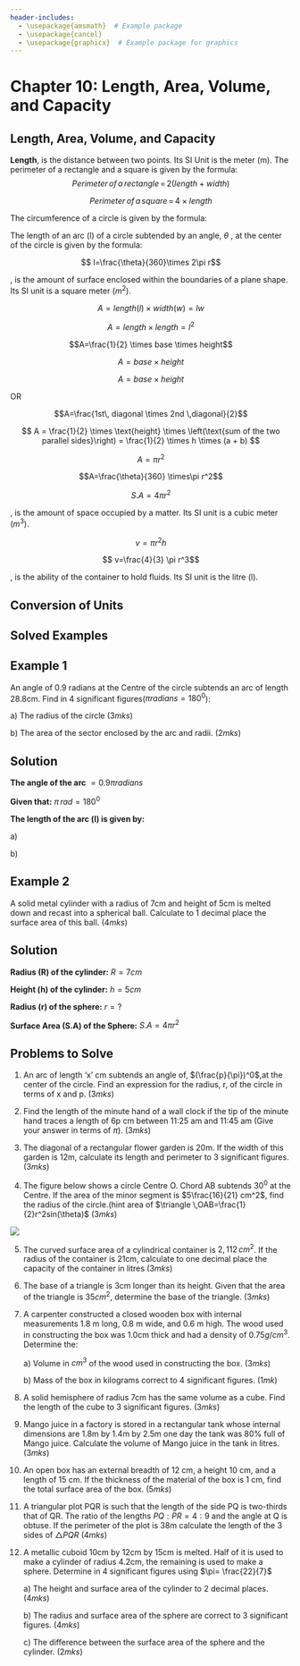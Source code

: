 ```yaml
---
header-includes:
  - \usepackage{amsmath}  # Example package
  - \usepackage{cancel}
  - \usepackage{graphicx}  # Example package for graphics
---
```


# Chapter 10: Length, Area, Volume, and Capacity {.unnumbered}

## Length, Area, Volume, and Capacity {.unnumbered}

**Length**, is the distance between two points. Its SI Unit is the
meter (m). The perimeter of a rectangle and a square is given by the
formula: $$ Perimeter\, of \,a \,rectangle\,=\,2(length+width)$$

$$Perimeter \,of \,a \,square\,=\,4 \times length$$

The circumference of a circle is given by the formula:

```{=latex}
\begin{align}
\text{Volume} & = \pi r^2 h \\ 
\text{Old volume} & = \pi r^2 h \\ 
\text{New radius} & = 1.225r \\ 
\text{New height} & = 0.7h \\ 
\text{New volume} & = \pi(1.225r)^2(0.7h) \\ 
& = 1.225^2 \times 0.7 \times r^2 \times h \\ 
& \approx 1.05044 \pi r^2 h 
\end{align}
```
The length of an arc (l) of a circle subtended by an angle, $\theta$ ,
at the center of the circle is given by the formula:

$$ l=\frac{\theta}{360}\times 2\pi r$$

\textbf{Area}, is the amount of surface enclosed within the boundaries
of a plane shape. Its SI unit is a square meter ($m^2$).

\textbf{Area of a rectangle (A):}

$$A=length (l)\times width(w)=lw$$

\textbf{Area of square (A):}

$$A=length \times length= l^2$$

\textbf{Area of a triangle (A): }

$$A=\frac{1}{2} \times base \times height$$

\textbf{Area of a parallelogram (A):}

$$A=base \times height$$ \textbf{Area of a rhombus (A):}

$$A=base \times height   $$

OR

$$A=\frac{1st\, diagonal \times 2nd \,diagonal}{2}$$

\textbf{Area of a trapezium  (A):}


$$
A = \frac{1}{2} \times \text{height} \times \left(\text{sum of the two parallel sides}\right) = \frac{1}{2} \times h \times (a + b)
$$ 


\textbf{Area of a circle (A):}

$$A=\pi r^2$$

\textbf{Area of a sector subtended by an angle \,$\theta $\,at the center of a circle:}

$$A=\frac{\theta}{360} \times\pi r^2$$

\centerline{\textbf{Surface area of solids (S.A)}}

\textbf{Surface area of a cuboid:}

```{=latex}
\begin{align*}
S.A&=2(length \times width)+2(width \times height)+2(length\times height)\\
&=2(lw)+2(wh)+2(lh)\\
&=2(lw+wh+lh)
\end{align*}
```
\textbf{Surface area of a cylinder:}

```{=latex}
\begin{align*}
S.A&=2\pi rh+2\pi r^2\\&=2\pi r(h+r)
\end{align*}
```
\textbf{Surface area of a sphere:}

$$S.A=4\pi r^2$$

\textbf{Volume}, is the amount of space occupied by a matter. Its SI
unit is a cubic meter ($m^3$).

\textbf{Volume of a cuboid:}

```{=latex}
\begin{align*}
v&=length \times width \times height\\&=lwh
\end{align*}
```
\textbf{Volume of a cube:}

```{=latex}
\begin{align*}
v&=length \times length \times length \\
&=l^3 
\end{align*}
```
\textbf{Volume of a cylinder:}

$$ v=\pi r^2 h$$ \textbf{Volume of a sphere:}

$$ v=\frac{4}{3} \pi r^3$$ \textbf{Volume of a prism:}

```{=latex}
\begin{align*}
v&=cross-sectional \,area \times length \\
&=\frac{1}{2}\times base\times height\times length\\
&=\frac{1}{2}\times bhl
\end{align*}
```
\textbf{Capacity}, is the ability of the container to hold fluids. Its
SI unit is the litre (l).

::: {.callout-note collapse="false"}
## Conversion of Units

```{=latex}
\begin{align*}
1 m &=100 cm \\ 
1 cm &= 10 mm\\ 
1000 cm^3 &= 1 \,litre =1 m^3\\
1 cm^3& = 1\, ml\\ 
10000 m^2 &= 1 \,hectare (ha)\\
100 m^2 &= 1 \,acre 
\end{align*}
```
:::

## Solved Examples

::: {.callout-note collapse="false"}
## Example 1

An angle of 0.9 radians at the Centre of the circle subtends an arc of
length 28.8cm. Find in 4 significant figures($\pi radians=180^0$):

a\) The radius of the circle                      $(3mks)$

b\) The area of the sector enclosed by the arc and radii.      $(2mks)$
:::

::: {.callout-caution collapse="true"}
## Solution

**The angle of the arc** $=0.9 \pi radians$

**Given that:** $\pi\,rad=180^{0}$

**The length of the arc (l) is given by:**

a\)

```{=latex}
\begin{equation}
\begin{split}
\frac{\theta}{360}\times 2\pi r&=length\, of \,the \,arc \\
 28.8 cm &=\frac{162^{0}}{\cancel\pi}\times\frac{1}{\cancelto{180}{360}}\times \cancel2\cancel\pi r\\
\frac{162^{0}}{180^{0}}r &= 28.8 cm \\
r&= 28.8 cm \times \frac{180^{0}}{162^{0}}\\
\therefore r&=32
\end{split}
\end{equation}
```
b\)

```{=latex}
\begin{equation}
\begin{split}
Area&=\frac{\theta}{360} \times\pi r^2 \\
&=\frac{162^{0}}{360^{0}\cancel\pi}\times\cancel\pi \times 32 \times 32\\
&=\frac{162^{0}}{360^{0}}\times 32 \times 32\\
&=460.8 cm^2
\end{split}
\end{equation}
```
:::

::: {.callout-note collapse="false"}
## Example 2

A solid metal cylinder with a radius of 7cm and height of 5cm is melted
down and recast into a spherical ball. Calculate to 1 decimal place the
surface area of this ball.  $(4mks)$
:::

::: {.callout-caution collapse="true"}
## Solution

**Radius (R) of the cylinder:** $R= 7cm$

**Height (h) of the cylinder:** $h= 5 cm$

**Radius (r) of the sphere:** $r=?$

**Surface Area (S.A) of the Sphere:** $S.A = 4\pi r^{2}$

```{=latex}
\begin{equation}
\begin{split}
Volume\, of\, Cylinder &= volume\, of \,Sphere\\
\cancel\pi R^{2}h &= \frac{4}{3}\cancel\pi r^{3}\\
7^2\times5 &=\frac{4}{3}r^{3} \\
r^{3} &=7\times7\times5\times\frac{3}{4}\\
r &=\sqrt[3]{183.75}\\
\therefore r& \approx 5.685 cm\\
\end{split}
\end{equation}
```
```{=latex}
\begin{equation}
\begin{split}
S.A\,of\,the \,sphere& = 4\pi r^{2}\\
&=4\times\frac{22}{7}\times 5.685^{2}\\
&=406.299\\
&\approx 406.3 cm^{2}
\end{split}
\end{equation}
```
:::

::: {.callout-note collapse="false"}
## Problems to Solve

1.  An arc of length 'x' cm subtends an angle of, $(\frac{p}{\pi})^0$,at
    the center of the circle. Find an expression for the radius, r, of
    the circle in terms of x and p.  $(3mks)$

2.  Find the length of the minute hand of a wall clock if the tip of the
    minute hand traces a length of 6p cm between 11:25 am and 11:45 am
    (Give your answer in terms of $\pi$).  $(3mks)$

3.  The diagonal of a rectangular flower garden is 20m. If the width of
    this garden is 12m, calculate its length and perimeter to 3
    significant figures.  $(3mks)$

4.  The figure below shows a circle Centre O. Chord AB subtends $30^0$
    at the Centre. If the area of the minor segment is
    $5\frac{16}{21} cm^2$, find the radius of the circle.(hint area of
    $\triangle \,OAB=\frac{1}{2}r^2sin(\theta)$  $(3mks)$

![](images/circle.png)

5.  The curved surface area of a cylindrical container is $2,112\,cm^2$.
    If the radius of the container is 21cm, calculate to one decimal
    place the capacity of the container in litres     $(3mks)$

6.  The base of a triangle is 3cm longer than its height. Given that the
    area of the triangle is $35cm^2$, determine the base of the
    triangle.  $(3mks)$

7.  A carpenter constructed a closed wooden box with internal
    measurements 1.8 m long, 0.8 m wide, and 0.6 m high. The wood used
    in constructing the box was 1.0cm thick and had a density of
    $0.75g/cm^{3}$. Determine the:

    a\) Volume in $cm^3$ of the wood used in constructing the box.
     $(3mks)$

    b\) Mass of the box in kilograms correct to 4 significant figures.
     $(1mk)$

8.  A solid hemisphere of radius 7cm has the same volume as a cube. Find
    the length of the cube to 3 significant figures. 
    $(3mks)$

9.  Mango juice in a factory is stored in a rectangular tank whose
    internal dimensions are 1.8m by 1.4m by 2.5m one day the tank was
    80% full of Mango juice. Calculate the volume of Mango juice in the
    tank in litres.  $(3mks)$

10. An open box has an external breadth of 12 cm, a height 10 cm, and a
    length of 15 cm. If the thickness of the material of the box is 1
    cm, find the total surface area of the box.   $(5mks)$

11. A triangular plot PQR is such that the length of the side PQ is
    two-thirds that of QR. The ratio of the lengths $PQ: PR = 4:9$ and
    the angle at Q is obtuse. If the perimeter of the plot is 38m
    calculate the length of the 3 sides of $\triangle PQR$
     $(4mks)$

12. A metallic cuboid 10cm by 12cm by 15cm is melted. Half of it is used
    to make a cylinder of radius 4.2cm, the remaining is used to make a
    sphere. Determine in 4 significant figures using $\pi= \frac{22}{7}$

    a\) The height and surface area of the cylinder to 2 decimal places.
     $(4mks)$

    b\) The radius and surface area of the sphere are correct to 3
    significant figures.  $(4mks)$

    c\) The difference between the surface area of the sphere and the
    cylinder.  $(2mks)$
:::
